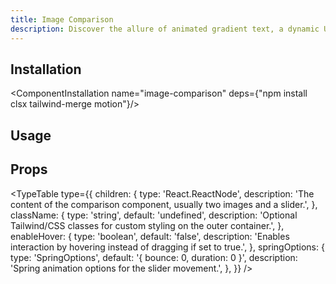 ```yaml
---
title: Image Comparison
description: Discover the allure of animated gradient text, a dynamic UI component that enhances user engagement with smooth color transitions.
---
```


<ComponentCodePreview name="image-comparison"/>

## Installation

<ComponentInstallation name="image-comparison" deps={"npm install clsx tailwind-merge motion"}/>

## Usage

<CodeRenderer name="image-comparison"/>

## Props

<TypeTable
  type={{
    children: {
      type: 'React.ReactNode',
      description: 'The content of the comparison component, usually two images and a slider.',
    },
    className: {
      type: 'string',
      default: 'undefined',
      description: 'Optional Tailwind/CSS classes for custom styling on the outer container.',
    },
    enableHover: {
      type: 'boolean',
      default: 'false',
      description: 'Enables interaction by hovering instead of dragging if set to true.',
    },
    springOptions: {
      type: 'SpringOptions',
      default: '{ bounce: 0, duration: 0 }',
      description: 'Spring animation options for the slider movement.',
    },
  }}
/>


